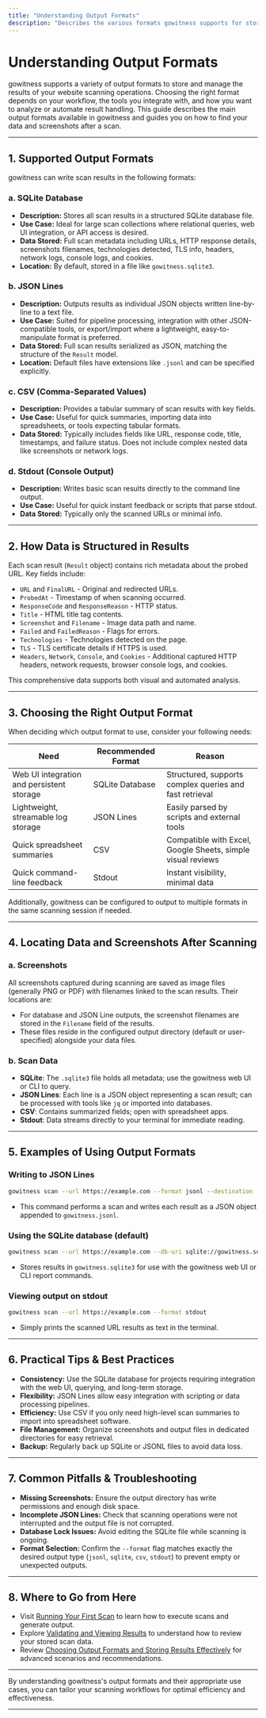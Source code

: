 ```yaml
---
title: "Understanding Output Formats"
description: "Describes the various formats gowitness supports for storing scan results—SQLite, JSON Lines, CSV, and more. Offers guidance on selecting formats based on intended use cases and previews where data and screenshots can be found after scanning."
---
```


# Understanding Output Formats

gowitness supports a variety of output formats to store and manage the results of your website scanning operations. Choosing the right format depends on your workflow, the tools you integrate with, and how you want to analyze or automate result handling. This guide describes the main output formats available in gowitness and guides you on how to find your data and screenshots after a scan.

---

## 1. Supported Output Formats

gowitness can write scan results in the following formats:

### a. SQLite Database

- **Description:** Stores all scan results in a structured SQLite database file.
- **Use Case:** Ideal for large scan collections where relational queries, web UI integration, or API access is desired.
- **Data Stored:** Full scan metadata including URLs, HTTP response details, screenshots filenames, technologies detected, TLS info, headers, network logs, console logs, and cookies.
- **Location:** By default, stored in a file like `gowitness.sqlite3`.

### b. JSON Lines

- **Description:** Outputs results as individual JSON objects written line-by-line to a text file.
- **Use Case:** Suited for pipeline processing, integration with other JSON-compatible tools, or export/import where a lightweight, easy-to-manipulate format is preferred.
- **Data Stored:** Full scan results serialized as JSON, matching the structure of the `Result` model.
- **Location:** Default files have extensions like `.jsonl` and can be specified explicitly.

### c. CSV (Comma-Separated Values)

- **Description:** Provides a tabular summary of scan results with key fields.
- **Use Case:** Useful for quick summaries, importing data into spreadsheets, or tools expecting tabular formats.
- **Data Stored:** Typically includes fields like URL, response code, title, timestamps, and failure status. Does not include complex nested data like screenshots or network logs.

### d. Stdout (Console Output)

- **Description:** Writes basic scan results directly to the command line output.
- **Use Case:** Useful for quick instant feedback or scripts that parse stdout.
- **Data Stored:** Typically only the scanned URLs or minimal info.

---

## 2. How Data is Structured in Results

Each scan result (`Result` object) contains rich metadata about the probed URL. Key fields include:

- `URL` and `FinalURL` - Original and redirected URLs.
- `ProbedAt` - Timestamp of when scanning occurred.
- `ResponseCode` and `ResponseReason` - HTTP status.
- `Title` - HTML title tag contents.
- `Screenshot` and `Filename` - Image data path and name.
- `Failed` and `FailedReason` - Flags for errors.
- `Technologies` - Technologies detected on the page.
- `TLS` - TLS certificate details if HTTPS is used.
- `Headers`, `Network`, `Console`, and `Cookies` - Additional captured HTTP headers, network requests, browser console logs, and cookies.

This comprehensive data supports both visual and automated analysis.

---

## 3. Choosing the Right Output Format

When deciding which output format to use, consider your following needs:

| Need                                 | Recommended Format         | Reason                                                          |
|--------------------------------------|----------------------------|-----------------------------------------------------------------|
| Web UI integration and persistent storage | SQLite Database            | Structured, supports complex queries and fast retrieval        |
| Lightweight, streamable log storage   | JSON Lines                 | Easily parsed by scripts and external tools                    |
| Quick spreadsheet summaries           | CSV                        | Compatible with Excel, Google Sheets, simple visual reviews    |
| Quick command-line feedback           | Stdout                    | Instant visibility, minimal data                               |

Additionally, gowitness can be configured to output to multiple formats in the same scanning session if needed.

---

## 4. Locating Data and Screenshots After Scanning

### a. Screenshots

All screenshots captured during scanning are saved as image files (generally PNG or PDF) with filenames linked to the scan results. Their locations are:

- For database and JSON Line outputs, the screenshot filenames are stored in the `Filename` field of the results.
- These files reside in the configured output directory (default or user-specified) alongside your data files.

### b. Scan Data

- **SQLite**: The `.sqlite3` file holds all metadata; use the gowitness web UI or CLI to query.
- **JSON Lines**: Each line is a JSON object representing a scan result; can be processed with tools like `jq` or imported into databases.
- **CSV**: Contains summarized fields; open with spreadsheet apps.
- **Stdout**: Data streams directly to your terminal for immediate reading.

---

## 5. Examples of Using Output Formats

### Writing to JSON Lines

```bash
gowitness scan --url https://example.com --format jsonl --destination ./gowitness.jsonl
```

- This command performs a scan and writes each result as a JSON object appended to `gowitness.jsonl`.

### Using the SQLite database (default)

```bash
gowitness scan --url https://example.com --db-uri sqlite://gowitness.sqlite3
```

- Stores results in `gowitness.sqlite3` for use with the gowitness web UI or CLI report commands.

### Viewing output on stdout

```bash
gowitness scan --url https://example.com --format stdout
```

- Simply prints the scanned URL results as text in the terminal.

---

## 6. Practical Tips & Best Practices

- **Consistency:** Use the SQLite database for projects requiring integration with the web UI, querying, and long-term storage.
- **Flexibility:** JSON Lines allow easy integration with scripting or data processing pipelines.
- **Efficiency:** Use CSV if you only need high-level scan summaries to import into spreadsheet software.
- **File Management:** Organize screenshots and output files in dedicated directories for easy retrieval.
- **Backup:** Regularly back up SQLite or JSONL files to avoid data loss.

---

## 7. Common Pitfalls & Troubleshooting

- **Missing Screenshots:** Ensure the output directory has write permissions and enough disk space.
- **Incomplete JSON Lines:** Check that scanning operations were not interrupted and the output file is not corrupted.
- **Database Lock Issues:** Avoid editing the SQLite file while scanning is ongoing.
- **Format Selection:** Confirm the `--format` flag matches exactly the desired output type (`jsonl`, `sqlite`, `csv`, `stdout`) to prevent empty or unexpected outputs.

---

## 8. Where to Go from Here

- Visit [Running Your First Scan](/getting-started/your-first-scan/running-your-first-scan) to learn how to execute scans and generate output.
- Explore [Validating and Viewing Results](/getting-started/your-first-scan/validating-results) to understand how to review your stored scan data.
- Review [Choosing Output Formats and Storing Results Effectively](/guides/reporting-and-results/output-formats-best-practices) for advanced scenarios and recommendations.

---

By understanding gowitness's output formats and their appropriate use cases, you can tailor your scanning workflows for optimal efficiency and effectiveness.

---